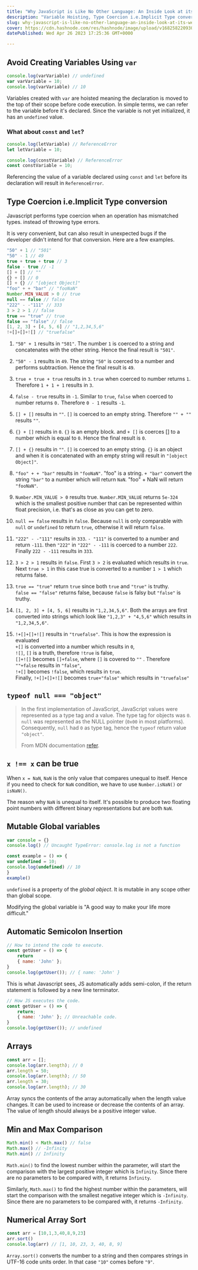 ```yaml
---
title: "Why JavaScript is Like No Other Language: An Inside Look at its Weirdest Features"
description: "Variable Hoisting, Type Coercion i.e.Implicit Type conversion, Mutable Global variables, Automatic Semicolon Insertion, Arrays, Min and Max Comparison,"
slug: why-javascript-is-like-no-other-language-an-inside-look-at-its-weirdest-features
cover: https://cdn.hashnode.com/res/hashnode/image/upload/v1682582209306/94ffe346-964c-4ba7-8a39-d8d80d9c4553.png
datePublished: Wed Apr 26 2023 17:25:36 GMT+0000

---
```


## Avoid Creating Variables Using `var`

```javascript
console.log(varVariable) // undefined
var varVariable = 10;
console.log(varVariable) // 10
```

Variables created with `var` are hoisted meaning the declaration is moved to the top of their scope before code execution. In simple terms, we can refer to the variable before it's declared. Since the variable is not yet initialized, it has an `undefined` value.

### What about `const` and `let`?

```javascript
console.log(letVariable) // ReferenceError
let letVariable = 10;

console.log(constVariable) // ReferenceError
const constVariable = 10;
```

Referencing the value of a variable declared using `const` and `let` before its declaration will result in `ReferenceError`.

## Type Coercion i.e.Implicit Type conversion

Javascript performs type coercion when an operation has mismatched types. instead of throwing type errors.

It is very convenient, but can also result in unexpected bugs if the developer didn't intend for that conversion. Here are a few examples.

```javascript
"50" + 1 // "501"
"50" - 1 // 49
true + true + true // 3
false - true // -1
[] + [] // ""
{} + [] // 0
[] + {} // "[object Object]"
"foo" + + "bar" // "fooNaN"
Number.MIN_VALUE > 0 // true
null == false // false
"222" - -"111" // 333
3 > 2 > 1 // false
true == "true" // true
false == "false" // false
[1, 2, 3] + [4, 5, 6] // "1,2,34,5,6"
!+[]+[]+![] // "truefalse"
```

1. `"50" + 1` results in `"501"`. The number `1` is coerced to a string and concatenates with the other string. Hence the final result is `"501"`.
    
2. `"50" - 1` results in `49`. The string `"50"` is coerced to a number and performs subtraction. Hence the final result is `49`.
    
3. `true + true + true` results in `3`. `true` when coerced to number returns `1`. Therefore `1 + 1 + 1` results in `3`.
    
4. `false - true` results in `-1`. Similar to `true`, `false` when coerced to number returns `0.` Therefore `0 - 1` results `-1`.
    
5. `[] + []` results in `""`. `[]` is coerced to an empty string. Therefore `"" + ""` results `""`.
    
6. `{} + []` results in `0`. `{}` is an empty block. and `+ []` is coerces \[\] to a number which is equal to `0`. Hence the final result is `0`.
    
7. `[] + {}` results in `""`. `[]` is coerced to an empty string. `{}` is an object and when it is concatenated with an empty string will result in `"[object Object]"`.
    
8. `"foo" + + "bar"` results in `"fooNaN"`. "foo" is a string. `+ "bar"` convert the string `"bar"` to a number which will return `NaN`. "foo" + NaN will return `"fooNaN"`.
    
9. `Number.MIN_VALUE > 0` results true. `Number.MIN_VALUE` returns `5e-324` which is the smallest positive number that can be represented within float precision, i.e. that's as close as you can get to zero.
    
10. `null == false` results in `false`. Because `null` is only comparable with `null` or `undefined` to return `true`, otherwise it will return `false`.
    
11. `"222" - -"111"` results in `333`. `- "111"` is converted to a number and return `-111`. then `"222"` in `"222" - -111` is coerced to a number `222`. Finally `222 - -111` results in `333`.
    
12. `3 > 2 > 1` results in `false`. First `3 > 2` is evaluated which results in `true`. Next `true > 1` in this case true is converted to a number `1 > 1` which returns false.
    
13. `true == "true"` return `true` since both `true` and `"true"` is truthy.  
    `false == "false"` returns false, because `false` is falsy but `"false"` is truthy.
    
14. `[1, 2, 3] + [4, 5, 6]` results in `"1,2,34,5,6"`. Both the arrays are first converted into strings which look like `"1,2,3" + "4,5,6"` which results in `"1,2,34,5,6"`.
    
15. `!+[]+[]+![]` results in `"truefalse"`. This is how the expression is evaluated  
    `+[]` is converted into a number which results in `0`,  
    `![]`, `[]` is a truth, therefore `!true` is false,  
    `[]+![]` becomes `[]+false`, where `[]` is covered to `""` . Therefore `""+false` results in `"false"`,  
    `!+[]` becomes `!false`, which results in `true`.  
    Finally, `!+[]+[]+![]` becomes `true+"false"` which results in `"truefalse"`
    

## `typeof null === "object"`

> In the first implementation of JavaScript, JavaScript values were represented as a type tag and a value. The type tag for objects was `0`. `null` was represented as the NULL pointer (`0x00` in most platforms). Consequently, `null` had `0` as type tag, hence the `typeof` return value `"object"`.
> 
> From MDN documentation [refer](https://developer.mozilla.org/en-US/docs/Web/JavaScript/Reference/Operators/typeof#typeof_null).

## `x !== x` can be true

When `x = NaN`, `NaN` is the only value that compares unequal to itself. Hence if you need to check for `NaN` condition, we have to use `Number.isNaN()` or `isNaN()`.

The reason why `NaN` is unequal to itself. It's possible to produce two floating point numbers with different binary representations but are both `NaN`.

## Mutable Global variables

```javascript
var console = {}
console.log() // Uncaught TypeError: console.log is not a function
```

```javascript
const example = () => {
var undefined = 10;
console.log(undefined) // 10
}
example()
```

`undefined` is a property of the *global object*. It is mutable in any scope other than global scope.

Modifying the global variable is "A good way to make your life more difficult."

## Automatic Semicolon Insertion

```javascript
// How to intend the code to execute.
const getUser = () => {
    return
    { name: 'John' };
}
console.log(getUser()); // { name: 'John' }
```

This is what Javascript sees, JS automatically adds semi-colon, if the return statement is followed by a new line terminator.

```javascript
// How JS executes the code.
const getUser = () => {
    return;
    { name: 'John' }; // Unreachable code.
}
console.log(getUser()); // undefined
```

## Arrays

```javascript
const arr = [];
console.log(arr.length); // 0
arr.length = 50;
console.log(arr.length); // 50
arr.length = 30;
console.log(arr.length); // 30
```

Array syncs the contents of the array automatically when the length value changes. It can be used to increase or decrease the contents of an array. The value of length should always be a positive integer value.

## Min and Max Comparison

```javascript
Math.min() < Math.max() // false
Math.max() // -Infinity
Math.min() // Infinity
```

`Math.min()` to find the lowest number within the parameter, will start the comparison with the largest positive integer which is `Infinity`. Since there are no parameters to be compared with, it returns `Infinity`.

Similarly, `Math.max()` to find the highest number within the parameters, will start the comparison with the smallest negative integer which is `-Infinity`. Since there are no parameters to be compared with, it returns `-Infinity`.

## Numerical Array Sort

```javascript
const arr = [10,1,3,40,8,9,23]
arr.sort()
console.log(arr) // [1, 10, 23, 3, 40, 8, 9]
```

`Array.sort()` converts the number to a string and then compares strings in UTF-16 code units order. In that case `"10"` comes before `"9"`.